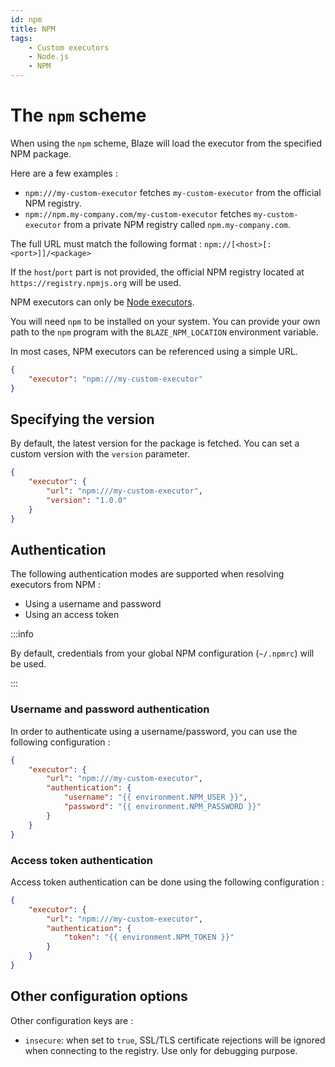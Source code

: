 ```yaml
---
id: npm
title: NPM
tags:
    - Custom executors
    - Node.js
    - NPM
---
```


# The `npm` scheme

When using the `npm` scheme, Blaze will load the executor from the specified NPM package.

Here are a few examples :

- `npm:///my-custom-executor` fetches `my-custom-executor` from the official NPM registry.
- `npm://npm.my-company.com/my-custom-executor` fetches `my-custom-executor` from a private NPM registry called `npm.my-company.com`. 

The full URL must match the following format : `npm://[<host>[:<port>]]/<package>`

If the `host`/`port` part is not provided, the official NPM registry located at `https://registry.npmjs.org` will be used.

NPM executors can only be [Node executors](../languages/node).

You will need `npm` to be installed on your system. You can provide your own path to the `npm` program with the `BLAZE_NPM_LOCATION` environment variable. 

In most cases, NPM executors can be referenced using a simple URL.

```json
{
    "executor": "npm:///my-custom-executor"
}
```

## Specifying the version

By default, the latest version for the package is fetched. You can set a custom version with the `version` parameter.

```json
{
    "executor": {
        "url": "npm:///my-custom-executor",
        "version": "1.0.0"
    }
}
```

## Authentication

The following authentication modes are supported when resolving executors from NPM :

- Using a username and password
- Using an access token

:::info

By default, credentials from your global NPM configuration (`~/.npmrc`) will be used.

:::

### Username and password authentication

In order to authenticate using a username/password, you can use the following configuration :

```json
{
    "executor": {
        "url": "npm:///my-custom-executor",
        "authentication": {
            "username": "{{ environment.NPM_USER }}",
            "password": "{{ environment.NPM_PASSWORD }}"
        }
    }
}
```

### Access token authentication

Access token authentication can be done using the following configuration :

```json
{
    "executor": {
        "url": "npm:///my-custom-executor",
        "authentication": {
            "token": "{{ environment.NPM_TOKEN }}"
        }
    }
}
```

## Other configuration options

Other configuration keys are :

- `insecure`: when set to `true`, SSL/TLS certificate rejections will be ignored when connecting to the registry. Use only for debugging purpose.